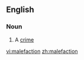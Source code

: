 ==English==

===Noun===
{{en-noun}}

#{{obsolete}} A [[crime]]

[[vi:malefaction]]
[[zh:malefaction]]